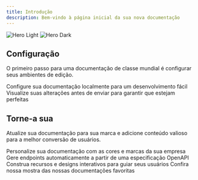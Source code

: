 ```yaml
---
title: Introdução
description: Bem-vindo à página inicial da sua nova documentação
---
```


<img className="block dark:hidden" src="/images/hero-light.png" alt="Hero Light" />

<img className="hidden dark:block" src="/images/hero-dark.png" alt="Hero Dark" />

## Configuração

O primeiro passo para uma documentação de classe mundial é configurar seus ambientes de edição.

<CardGroup cols={2}>
  <Card title="Edit Your Docs" icon="pen-to-square" href="https://mintlify.com/docs/quickstart">
    Configure sua documentação localmente para um desenvolvimento fácil
  </Card>

  <Card title="Preview Changes" icon="image" href="https://mintlify.com/docs/development">
    Visualize suas alterações antes de enviar para garantir que estejam perfeitas
  </Card>
</CardGroup>

## Torne-a sua

Atualize sua documentação para sua marca e adicione conteúdo valioso para a melhor conversão de usuários.

<CardGroup cols={2}>
  <Card title="Customize Style" icon="palette" href="https://mintlify.com/docs/settings/global">
    Personalize sua documentação com as cores e marcas da sua empresa
  </Card>

  <Card title="Reference APIs" icon="code" href="https://mintlify.com/docs/api-playground/openapi">
    Gere endpoints automaticamente a partir de uma especificação OpenAPI
  </Card>

  <Card title="Add Components" icon="screwdriver-wrench" href="https://mintlify.com/docs/content/components/accordions">
    Construa recursos e designs interativos para guiar seus usuários
  </Card>

  <Card title="Get Inspiration" icon="stars" href="https://mintlify.com/customers">
    Confira nossa mostra das nossas documentações favoritas
  </Card>
</CardGroup>
